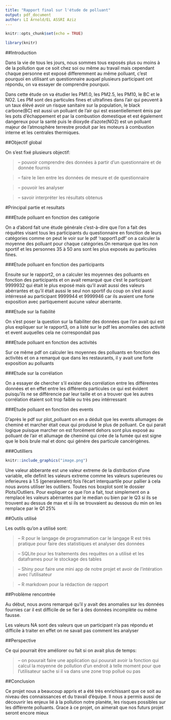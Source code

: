 ```yaml
---
title: "Rapport final sur l'étude de polluant"
output: pdf_document
author: LI Arnold/EL ASSRI Aziz
---
```


```r
knitr::opts_chunk$set(echo = TRUE)
```

```r
library(knitr)
```

##Introduction

Dans la vie de tous les jours, nous sommes tous exposés plus ou moins à de la pollution que ce soit chez soi ou même au travail mais cependant chaque personne est exposé differemment au même polluant, c'est pourquoi en utilisant un questionnaire auquel plusieurs participant ont répondu, on va essayer de comprendre pourquoi. 

Dans cette étude on va étudier les PM1.0, les PM2.5, les PM10, le BC et le NO2. Les PM sont des particules fines et ultrafines dans l'air qui peuvent à un taux élévé avoir un risque sanitaire sur la population, le black carbone(BC) est aussi un polluant de l'air qui est essentiellement émis par les pots d'échappement et par la combustion domestique et est également dangereux pour la santé puis le dioxyde d'azote(NO2) est un polluant majeur de l'atmosphère terrestre produit par les moteurs à combustion interne et les centrales thermiques.

##Objectif global

On s'est fixé plusieurs objectif:

> -- pouvoir comprendre des données à partir d'un questionnaire et de donnée fournis 
  
> -- faire le lien entre les données de mesure et de questionnaire 
  
> -- pouvoir les analyser
  
> -- savoir interpréter les résultats obtenus

#Principal partie et resultats

###Etude polluant en fonction des catégorie

On a d'abord fait une étude générale c'est-à-dire que l'on a fait des réquêtes visant tous les participants du questionnaire en fonction de leurs catégories comme on peut le voir sur le pdf 'rapport1.pdf' on a calculer la moyenne des polluant pour chaque catégories.On remarque que les non sportif et les personnes 35 à 50 ans sont les plus exposés au particules fines.

###Etude polluant en fonction des participants

Ensuite sur le rapport2, on a calculer les moyennes des polluants en fonction des participants et on avait remarqué que c'est le participant 9999932 qui était le plus exposé mais qu'il avait aussi des valeurs abérrantes et qu'il était aussi le seul non sportif du coup on s'est aussi intérressé au participant 9999944 et 9999946 car ils avaient une forte exposition avec partiquement aucune valeur aberrante.

###Etude sur la fiabilité

On s'est poser la question sur la fiabiliter des données que l'on avait qui est plus expliquer sur le rapport3, on a listé sur le pdf les anomalies des activité et event auquelles cela ne correspondait pas 

###Etude polluant en fonction des activités

Sur ce même pdf on calculer les moyennes des polluants en fonction des activités et on a remarqué que dans les restaurants, il y avait une forte exposition au polluants

###Etude sur la corrélation

On a essayer de chercher s'il exister des corrélation entre les différentes données et en effet entre les différents particules ce qui est évident puisqu'ils ne se différencie par leur taille et on a trouver que les autres corrélation étaient soit trop faible ou très peu intérressant 

###Etude polluant en fonction des events

D'après le pdf sur plot_polluant on en a déduit que les events allumages de cheminé et marcher était ceux qui produisé le plus de polluant. Ce qui parait logique puisque marcher on est forcément dehors sont plus exposé au polluant de l'air et allumage de cheminé qui crée de la fumée qui est signe que le bois brule mal et donc qui génére des particule cancérigènes.

###Outilliers 

```r
knitr::include_graphics("image.png")
```

Une valeur abberante est une valeur extreme de la distribution d'une variable, elle definit les valeurs extreme comme les valeurs superieures ou inferieures à 1.5 (generalement) fois l'écart interquartile pour pallier à cela nous avons utiliser les outiliers. Toutes nos boxplot sont le dossier Plots/Outliers. Pour expliquer ce que l'on a fait, tout simplement on a remplacé les valeurs abérrantes par le median ou bien par le Q3 si ils se trouvent au dessus de max et si ils se trouvaient au dessous du min on les remplace par le Q1 25%




##Outils utilisé 

Les outils qu'on a utilisé sont:

> -- R pour le langage de programmation car le langage R est très pratique pour faire des statistiques et analyser des données 
  
> -- SQLite pour les traitements des requêtes on a utilisé et les dataframes pour le stockage des tables

> -- Shiny pour faire une mini app de notre projet et avoir de l'intération avec l'utilisateur

> -- R markdown pour la rédaction de rapport 

##Problème rencontrée

Au début, nous avons remarqué qu'il y avait des anomalies sur les données fournies car il est difficile de se fier à des données incomplète ou même fausse.

Les valeurs NA sont des valeurs que un participant n'a pas répondu et difficile à traiter en effet on ne savait pas comment les analyser

##Perspective

Ce qui pourrait être améliorer ou fait si on avait plus de temps:

> -- on pouurait faire une application qui pouurait avoir la fonction qui calcul la moyenne de pollution d'un endroit à telle moment pour que l'utilisateur sache si il va dans une zone trop pollué ou pas 


##Conclusion

Ce projet nous a beaucoup appris et a été très enrichissant que ce soit au niveau des connaissances et du travail d'équipe. Il nous a permis  aussi de découvrir les enjeux lié à la pollution notre planète, les risques possibles sur les différente polluants. Grace à ce projet, on aimerait que nos futurs projet seront encore mieux
